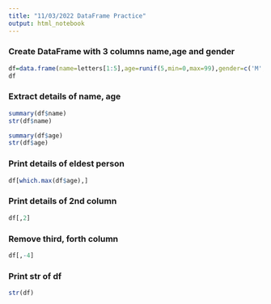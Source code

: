 ```yaml
---
title: "11/03/2022 DataFrame Practice"
output: html_notebook
---
```


### Create DataFrame with 3 columns name,age and gender
```r
df=data.frame(name=letters[1:5],age=runif(5,min=0,max=99),gender=c('M','F','F','M','F'))
df
```
### Extract details of name, age
```r
summary(df$name)
str(df$name)
```
```r
summary(df$age)
str(df$age)
```
### Print details of eldest person
```r
df[which.max(df$age),]
```
### Print details of 2nd column
```r
df[,2]
```
### Remove third, forth column
```r
df[,-4]
```

### Print str of df
```r
str(df)
```

